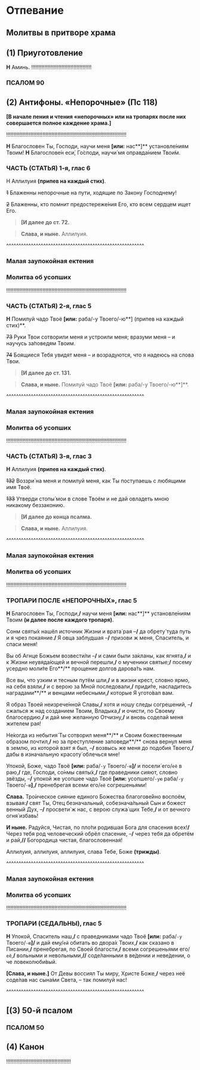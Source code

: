 
[//]: # "COMMENT"

# Отпевание
## Молитвы в притворе храма

## (1) Приуготовление

<MdxLoader src="Shared/Vosglas" />

**Н** Аминь. !!!!!!!!!!!!!!!!!!!!!!!!!!!!!!!!!!!!!!!!

### ПСАЛОМ 90

<MdxLoader src="Shared/Psalm90" />

## (2) Антифоны. «Непорочные» (Пс 118)

**[В начале пения и чтения «непорочных» или на
тропарях после них совершается полное каждение
храма.]**

!!!!!!!!!!!!!!!!!!!!!!!!!!!!!!!!!!!!!!!!!!!!!!!!!!!!!!!!!!!!!!!!!!!!!!!!!!!!!!!!

**Н** Благословен Ты, Господи, научи меня **[или:** нас**]** установле́ниям Твоим!
**Н** Благослове́н еси́, Го́споди, научи́ мя оправда́нием Твои́м.

### ЧАСТЬ (СТАТЬЯ) 1-я, глас 6

Н Аллилуия **(припев на каждый стих)**.

~~1~~ Блаженны непорочные на пути, ходящие по Закону Господнему!

~~2~~ Блаженны, кто помнит предостереже́ния Его, кто всем сердцем ищет Его.

>**[И далее до ст. 72.**

>**Слава, и ныне.** Аллилуия.

^^^^^^^^^^^^^^^^^^^^^^^^^^^^^^^^^^^^^^^^^^^^^^^^^^^^^^^^

### Малая заупокойная ектения

> <MdxLoader src="Otpevanie/MalayaZaupokojnayaEktenia" />

### Молитва об усопших

> <MdxLoader src="Litiya/MolitvaObUsopshih" />

!!!!!!!!!!!!!!!!!!!!!!!!!!!!!!!!!!!!!!!!!!!!!!!!!!!!!!!!!!!!!!!!!!!!!!!!!!!!!!!!

### ЧАСТЬ (СТАТЬЯ) 2-я, глас 5

**Н** Помилуй чадо Твоё **[или:** раба/-у Твоего/-ю**] (припев на каждый стих)**.

~~73~~ Руки Твои сотворили меня и устроили меня; вразуми меня – и научусь за́поведям Твоим.

~~74~~ Боящиеся Тебя увидят меня – и возрадуются, что я надеюсь на слова Твои.

>**[И далее до ст. 131.**

>**Слава, и ныне.** Помилуй чадо Твоё **[или:** раба/-у Твоего/-ю**]**.

^^^^^^^^^^^^^^^^^^^^^^^^^^^^^^^^^^^^^^^^^^^^^^^^^^^^^^^^

### Малая заупокойная ектения

> <MdxLoader src="Otpevanie/MalayaZaupokojnayaEktenia" />

### Молитва об усопших

> <MdxLoader src="Litiya/MolitvaObUsopshih" />

!!!!!!!!!!!!!!!!!!!!!!!!!!!!!!!!!!!!!!!!!!!!!!!!!!!!!!!!!!!!!!!!!!!!!!!!!!!!!!!!

### ЧАСТЬ (СТАТЬЯ) 3-я, глас 3

**Н** Аллилуия **(припев на каждый стих)**.

~~132~~ Воззри́ на меня и помилуй меня, как Ты поступаешь с любящими имя Твоё.

~~133~~ Утверди стопы́ мои в слове Твоём и не дай овладеть мною никакому беззаконию.

>**[И далее до конца псалма.**

>**Слава, и ныне.** Аллилуия.

^^^^^^^^^^^^^^^^^^^^^^^^^^^^^^^^^^^^^^^^^^^^^^^^^^^^^^^^

### Малая заупокойная ектения

> <MdxLoader src="Otpevanie/MalayaZaupokojnayaEktenia" />

### Молитва об усопших

> <MdxLoader src="Litiya/MolitvaObUsopshih" />

!!!!!!!!!!!!!!!!!!!!!!!!!!!!!!!!!!!!!!!!!!!!!!!!!!!!!!!!!!!!!!!!!!!!!!!!!!!!!!!!

### ТРОПАРИ ПОСЛЕ «НЕПОРОЧНЫХ», глас 5

**Н** Благословен Ты, Господи,**/** научи меня **[или:** нас**]** установле́ниям Твоим **(и далее после каждого тропаря)**.

Сонм святы́х нашёл источник Жизни и врата́ рая –**/** да обрету́ туда путь и я чрез покаяние.**/** Я овца заблудшая –**/** призови ж меня, Спаситель, и спаси меня!

Вы об Агнце Божьем возвести́ли –**/** и сами были за́кланы, как ягнята,**/** и к Жизни неувяда́ющей и вечной перешли,**/** о мученики святые;**/** посему усердно моли́те Его**/** прощение долгов дарова́ть нам.

Все вы, что узким и тесным путём шли,**/** и в жизни крест, словно ярмо, на себя взяли,**/** и с верою за Мной последовали,**/** приди́те, насладитесь наградами**/** и венцами небесными,**/** которые Я угото́вал вам.

Я образ Твоей неизрече́нной Славы,**/** хотя и ношу следы согрешений, –**/** сжалься ж над созданием Твоим, Владыка,**/** и очисти, по Своему благосердию,**/** и дай мне желанную Отчизну,**/** и вновь соделай меня жителем рая!

Не́когда из небытия́ Ты сотворил меня**/** и Своим божественным образом почтил,**/** но за преступление заповеди**/** снова вернул меня в землю, из которой взят я был, –**/** возвысь же меня до подобия Твоего,**/** дабы в изначальную красоту́ облечься мне!

Упокой, Боже, чадо Твоё **[или:** раба/`-у` Твоего/`-ю`**]/** и посели́ его/`её` в раю,**/** где, Господи, со́нмы святы́х,**/** где праведники сияют, словно звёзды, –**/** упокой же усопшее чадо Твоё **[или:** усопшего/`-ую` раба/`-у` Твоего/`-ю`**]**,**/** пренебрегая всеми его/`её` согрешеньями!

**Слава.** Тро́ическое сияние единого Божества благогове́йно воспоём, взывая:**/** свят Ты, Отец безначальный, собезнача́льный Сын и божест венный Дух, –**/** просвети́ ж нас, с верою служа́ щих Тебе,**/** и от вечного огня́ избавь!

**И ныне.** Радуйся, Чистая, по пло́ти родившая Бога для спасения всех!**/** Через тебя род человеческий обрёл спасение, –**/** через тебя да обретём и рай,**//** Богородица чистая, благословенная!

Аллилуия, аллилуия, аллилуия, слава Тебе, Боже **(трижды)**.

^^^^^^^^^^^^^^^^^^^^^^^^^^^^^^^^^^^^^^^^^^^^^^^^^^^^^^^^

### Малая заупокойная ектения

> <MdxLoader src="Otpevanie/MalayaZaupokojnayaEktenia" />

### Молитва об усопших

> <MdxLoader src="Litiya/MolitvaObUsopshih" />

!!!!!!!!!!!!!!!!!!!!!!!!!!!!!!!!!!!!!!!!!!!!!!!!!!!!!!!!!!!!!!!!!!!!!!!!!!!!!!!!

### ТРОПАРИ (СЕДАЛЬНЫ), глас 5

**Н** Упокой, Спаситель наш,**/** с праведниками чадо Твоё
**[или:** раба/`-у` Твоего/`-ю`**]/** и дай ему/`ей` обитать во
двора́х Твоих,**/** как сказано в Писании,**/** пренебрегая, по Своей благости,**/** всеми согрешеньями его/
`её`,**/** вольными и невольными,**//** соде́ланными в ве́дении и неве́дении, о че ловеколюби́вый.

**[Слава, и ныне.]** От Девы воссиял Ты миру, Христе
Боже,**/** через неё соде́лав нас сына́ми Света, – так
помилуй нас!

^^^^^^^^^^^^^^^^^^^^^^^^^^^^^^^^^^^^^^^^^^^^^^^^^^^^^^^^

## [(3) 50-й псалом

### ПСАЛОМ 50

> <MdxLoader src="Shared/Psalm50" />

## (4) Канон





!!!!!!!!!!!!!!!!!!!!!!!!!!!!!!!!!!!!!!!!!!!

<MdxLoader src="Shared/VechnayaPamiat" />
